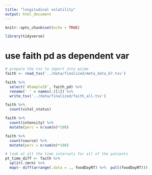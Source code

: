 ```yaml
---
title: "longitudinal volatility"
output: html_document
---
```


```r
knitr::opts_chunk$set(echo = TRUE)
```

```r
library(tidyverse)
```


# use faith pd as dependent var

```r
# prepare the tsv to import into qiime
faith <- read_tsv('../data/finalized/meta_data_67.tsv')

faith %>% 
  select(`#SampleID`, faith_pd) %>% 
  rename(' ' = names(.)[1]) %>% 
  write_tsv('../data/finalized/faith_all.tsv')

faith %>% 
  count(vital_status)

faith %>% 
  count(intensity) %>% 
  mutate(perc = n/sum(n)*100)
```


```r
faith %>% 
  count(source) %>% 
  mutate(perc = n/sum(n)*100)
```
```r
# look at all the time intervals for all of the patients
pt_time_diff <- faith %>% 
  split(.$mrn) %>% 
  map(~ diff(arrange(.data = ., foodDayRT) %>%  pull(foodDayRT))) 


```

